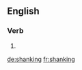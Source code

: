 
==English==

===Verb===
{{head|en|present participle}}

# {{present participle of|shank|lang=en|nocat=1}}

[[de:shanking]]
[[fr:shanking]]